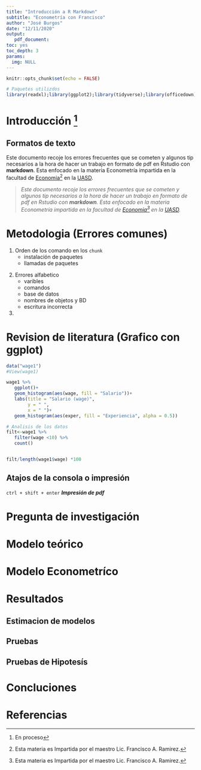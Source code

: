 ```yaml
---
title: "Introducción a R Markdown"
subtitle: "Econometría con Francisco"
author: "José Burgos"
date: "12/11/2020"
output:
   pdf_document:
toc: yes
toc_depth: 3
params:
  img: NULL 
---
```


```r
knitr::opts_chunk$set(echo = FALSE)
```

```r
# Paquetes utilizdos 
library(readxl);library(ggplot2);library(tidyverse);library(officedown); library(wooldridge)

```



\newpage

# Introducción [^1]

## Formatos de texto

Este documento recoje los errores
frecuentes que se cometen y algunos tip necesarios 
a la hora de hacer un trabajo en formato de pdf en Rstudio con **markdown**.
Esta enfocado en la materia Econometría impartida en la facultad de [Economia](//www.uasd.edu.do/index.php/economicas-y-sociales)[^2]
en la [UASD](https://www.uasd.edu.do/). 

>
_Este documento recoje los errores
frecuentes que se cometen y algunos tip necesarios 
a la hora de hacer un trabajo en formato de pdf en Rstudio con **markdown**.
Esta enfocado en la materia Econometría impartida en la facultad de [Economia](//www.uasd.edu.do/index.php/economicas-y-sociales)[^2]
en la [UASD](https://www.uasd.edu.do/)._





\newpage 


[^1]: En proceso 
[^2]: Esta materia es Impartida por el maestro Lic. Francisco A. Ramirez.



# Metodologia (Errores comunes)

1. Orden de los comando en los `chunk`
   - instalación de paquetes
   - llamadas de paquetes 

>

2. Errores alfabetico 
   - varibles
   - comandos
   - base de datos
   - nombres de objetos y BD
   - escritura incorrecta


3. 







\newpage

# Revision de literatura (Grafico con ggplot)

```r
data("wage1")
#View(wage1)

wage1 %>% 
   ggplot()+
   geom_histogram(aes(wage, fill = "Salario"))+
   labs(title = "Salario (wage)",
        y = " ",
        x = " ")+
   geom_histogram(aes(exper, fill = "Experiencia", alpha = 0.5))
```


```r
# Analisis de los datos 
filt<-wage1 %>% 
   filter(wage <10) %>% 
   count()


filt/length(wage1$wage) *100
```


## Atajos de la consola o impresión 


`ctrl + shift + enter` **_Impresión de pdf_**



\newpage


# Pregunta de investigación 

# Modelo teórico 

# Modelo Econometríco


# Resultados 

## Estimacion de modelos

## Pruebas 


## Pruebas de Hipotesís 

# Concluciones 

# Referencias 